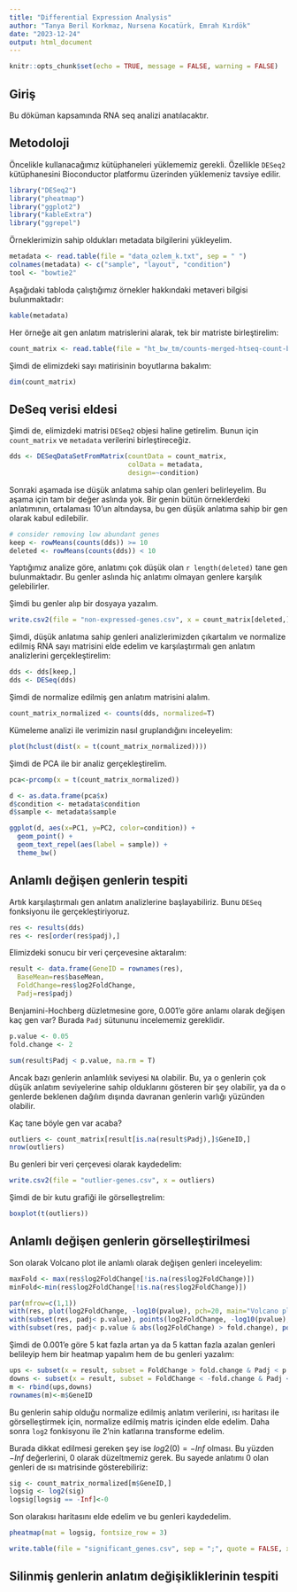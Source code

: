 ```yaml
---
title: "Differential Expression Analysis"
author: "Tanya Beril Korkmaz, Nursena Kocatürk, Emrah Kırdök"
date: "2023-12-24"
output: html_document
---
```


```r
knitr::opts_chunk$set(echo = TRUE, message = FALSE, warning = FALSE)
```

## Giriş

Bu döküman kapsamında RNA seq analizi anatılacaktır.

## Metodoloji 

Öncelikle kullanacağımız kütüphaneleri yüklememiz gerekli. Özellikle `DESeq2` kütüphanesini Bioconductor platformu üzerinden yüklemeniz tavsiye edilir.

```r
library("DESeq2")
library("pheatmap")
library("ggplot2")
library("kableExtra")
library("ggrepel")
```

Örneklerimizin sahip oldukları metadata bilgilerini yükleyelim. 

```r
metadata <- read.table(file = "data_ozlem_k.txt", sep = " ")
colnames(metadata) <- c("sample", "layout", "condition")
tool <- "bowtie2"
```

Aşağıdaki tabloda çalıştığımız örnekler hakkındaki metaveri bilgisi bulunmaktadır:

```r
kable(metadata)
```

Her örneğe ait gen anlatım matrislerini alarak, tek bir matriste birleştirelim:

```r
count_matrix <- read.table(file = "ht_bw_tm/counts-merged-htseq-count-bowtie2-trimmomatic.txt", header = T)
```

Şimdi de elimizdeki sayı matirisinin boyutlarına bakalım:

```r
dim(count_matrix)
```
## DeSeq verisi eldesi

Şimdi de, elimizdeki matrisi `DESeq2` objesi haline getirelim. Bunun için `count_matrix` ve `metadata` verilerini birleştireceğiz.

```r
dds <- DESeqDataSetFromMatrix(countData = count_matrix, 
                              colData = metadata, 
                              design=~condition)
```

Sonraki aşamada ise düşük anlatıma sahip olan genleri belirleyelim. Bu aşama için tam bir değer aslında yok. Bir genin bütün örneklerdeki anlatımının, ortalaması 10'un altındaysa, bu gen düşük anlatıma sahip bir gen olarak kabul edilebilir.

```r
# consider removing low abundant genes
keep <- rowMeans(counts(dds)) >= 10
deleted <- rowMeans(counts(dds)) < 10
```

Yaptığımız analize göre, anlatımı çok düşük olan `r length(deleted)` tane gen bulunmaktadır. Bu genler aslında hiç anlatımı olmayan genlere karşılık gelebilirler.

Şimdi bu genler alıp bir dosyaya yazalım.

```r
write.csv2(file = "non-expressed-genes.csv", x = count_matrix[deleted,])
```

Şimdi, düşük anlatıma sahip genleri analizlerimizden çıkartalım ve normalize edilmiş RNA sayı matrisini elde edelim ve karşılaştırmalı gen anlatım analizlerini gerçekleştirelim:

```r
dds <- dds[keep,]
dds <- DESeq(dds)
```

Şimdi de normalize edilmiş gen anlatım matrisini alalım.

```r
count_matrix_normalized <- counts(dds, normalized=T)
```

Kümeleme analizi ile verimizin nasıl gruplandığını inceleyelim:

```r
plot(hclust(dist(x = t(count_matrix_normalized))))
```

Şimdi de PCA ile bir analiz gerçekleştirelim.

```r
pca<-prcomp(x = t(count_matrix_normalized))

d <- as.data.frame(pca$x)
d$condition <- metadata$condition
d$sample <- metadata$sample

ggplot(d, aes(x=PC1, y=PC2, color=condition)) + 
  geom_point() + 
  geom_text_repel(aes(label = sample)) + 
  theme_bw()
```

## Anlamlı değişen genlerin tespiti

Artık karşılaştırmalı gen anlatım analizlerine başlayabiliriz. Bunu `DESeq` fonksiyonu ile gerçekleştiriyoruz.

```r
res <- results(dds)
res <- res[order(res$padj),]
```

Elimizdeki sonucu bir veri çerçevesine aktaralım:

```r
result <- data.frame(GeneID = rownames(res),
  BaseMean=res$baseMean, 
  FoldChange=res$log2FoldChange, 
  Padj=res$padj)

```

Benjamini-Hochberg düzletmesine gore, 0.001'e göre anlamı olarak değişen kaç gen var? Burada `Padj` sütununu incelememiz gereklidir.

```r
p.value <- 0.05
fold.change <- 2

sum(result$Padj < p.value, na.rm = T)
```

Ancak bazı genlerin anlamlılık seviyesi `NA` olabilir. Bu, ya o genlerin çok düşük anlatım seviyelerine sahip olduklarını gösteren bir şey olabilir, ya da o genlerde beklenen dağılım dışında davranan genlerin varlığı yüzünden olabilir.

Kaç tane böyle gen var acaba?

```r
outliers <- count_matrix[result[is.na(result$Padj),]$GeneID,]
nrow(outliers)
```

Bu genleri bir veri çerçevesi olarak kaydedelim:

```r
write.csv2(file = "outlier-genes.csv", x = outliers)
```

Şimdi de bir kutu grafiği ile görselleştrelim:

```r
boxplot(t(outliers))
```

## Anlamlı değişen genlerin görselleştirilmesi

Son olarak Volcano plot ile anlamlı olarak değişen genleri inceleyelim:

```r
maxFold <- max(res$log2FoldChange[!is.na(res$log2FoldChange)])
minFold<-min(res$log2FoldChange[!is.na(res$log2FoldChange)])

par(mfrow=c(1,1))
with(res, plot(log2FoldChange, -log10(pvalue), pch=20, main="Volcano plot", xlim=c(minFold, maxFold)))
with(subset(res, padj< p.value), points(log2FoldChange, -log10(pvalue), pch=20, col="blue"))
with(subset(res, padj< p.value & abs(log2FoldChange) > fold.change), points(log2FoldChange, -log10(pvalue), pch=20, col="orange"))

```

Şimdi de 0.001'e göre 5 kat fazla artan ya da 5 kattan fazla azalan genleri belileyip hem bir heatmap yapalım hem de bu genleri yazalım:

```r
ups <- subset(x = result, subset = FoldChange > fold.change & Padj < p.value)
downs <- subset(x = result, subset = FoldChange < -fold.change & Padj < p.value)
m <- rbind(ups,downs)
rownames(m)<-m$GeneID
```

Bu genlerin sahip olduğu normalize edilmiş anlatım verilerini, ısı haritası ile görselleştirmek için, normalize edilmiş matris içinden elde edelim. Daha sonra `log2` fonkisyonu ile 2'nin katlarına transforme edelim.

Burada dikkat edilmesi gereken şey ise $log2(0) = -Inf$ olması. Bu yüzden $-Inf$ değerlerini, 0 olarak düzeltmemiz gerek. Bu sayede anlatımı 0 olan genleri de ısı matrisinde gösterebiliriz:

```r
sig <- count_matrix_normalized[m$GeneID,]
logsig <- log2(sig)
logsig[logsig == -Inf]<-0
```

Son olarakısı haritasını elde edelim ve bu genleri kaydedelim.

```r
pheatmap(mat = logsig, fontsize_row = 3)
```

```r
write.table(file = "significant_genes.csv", sep = ";", quote = FALSE, x = m, dec = ",")
```

## Silinmiş genlerin anlatım değişikliklerinin tespiti

